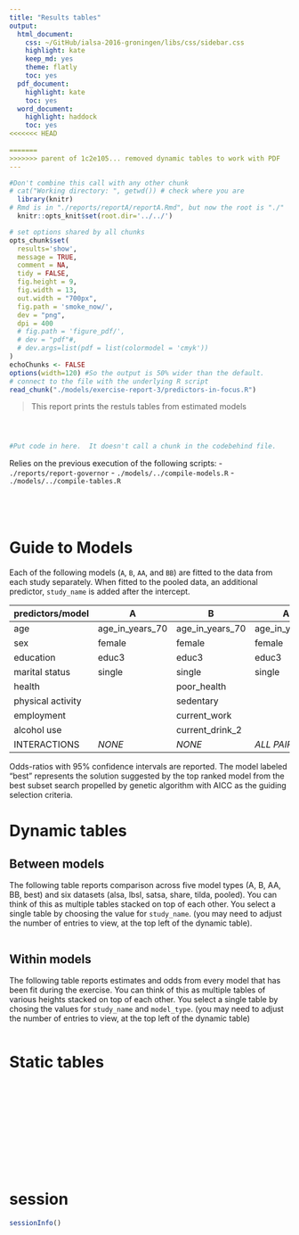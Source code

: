 ```yaml
---
title: "Results tables" 
output:
  html_document:
    css: ~/GitHub/ialsa-2016-groningen/libs/css/sidebar.css
    highlight: kate
    keep_md: yes
    theme: flatly
    toc: yes
  pdf_document: 
    highlight: kate
    toc: yes
  word_document: 
    highlight: haddock
    toc: yes
<<<<<<< HEAD
    
=======
>>>>>>> parent of 1c2e105... removed dynamic tables to work with PDF
---
```


<!-- These two chunks should be added in the beginning of every .Rmd that you want to source an .R script -->
<!--  The 1st mandatory chunck  -->
<!--  Set the working directory to the repository's base directory -->
```r
#Don't combine this call with any other chunk 
# cat("Working directory: ", getwd()) # check where you are
  library(knitr)
# Rmd is in "./reports/reportA/reportA.Rmd", but now the root is "./"
  knitr::opts_knit$set(root.dir='../../') 
```

<!--  The 2nd mandatory chunck  -->
<!-- Set the report-wide options, and point to the external code file. -->
```r
# set options shared by all chunks
opts_chunk$set(
  results='show', 
  message = TRUE,
  comment = NA, 
  tidy = FALSE,
  fig.height = 9, 
  fig.width = 13, 
  out.width = "700px",
  fig.path = 'smoke_now/',     
  dev = "png",
  dpi = 400
  # fig.path = 'figure_pdf/',     
  # dev = "pdf"#,
  # dev.args=list(pdf = list(colormodel = 'cmyk'))
)
echoChunks <- FALSE
options(width=120) #So the output is 50% wider than the default.
# connect to the file with the underlying R script  
read_chunk("./models/exercise-report-3/predictors-in-focus.R") 
```

> This report prints the restuls tables from estimated models

<!-- Load 'sourced' R files.  Suppress the output when loading packages. --> 
```r
```


<!-- Load the sources.  Suppress the output when loading sources. --> 
```r
```


<!-- Load any Global functions and variables declared in the R file.  Suppress the output. --> 
```r
```

<!-- Declare any global functions specific to a Rmd output.  Suppress the output. --> 
```r
#Put code in here.  It doesn't call a chunk in the codebehind file.
```

Relies on the previous execution of the following scripts:
- `./reports/report-governor`
- `./models/../compile-models.R`
- `./models/../compile-tables.R`

<!-- Load the datasets.   -->
```r
```

<!-- Inspect the datasets.   -->
```r
```

<!-- Tweak the datasets.   -->
```r
```

<!-- Basic table view.   -->
```r
```


# Guide to Models

Each of the following models (`A`, `B`, `AA`, and `BB`) are fitted to the data from each study separately. When fitted to the pooled data, an additional predictor, `study_name` is added after the intercept. 


|predictors/model   | A | B |AA |BB | best |
|---|---|---|---|---|---|
|age              |age_in_years_70 |age_in_years_70   |age_in_years_70   |age_in_years_70   | ?|
|sex              |female       |female         |female         |female         | ?|
|education        |educ3        |educ3          |educ3          |educ3          | ?|
|marital status   |single       |single         |single         |single         | ?|
|health           |             |poor_health    |               |poor_health    | ?|
|physical activity|             |sedentary      |               |sedentary      | ?|
|employment       |             |current_work   |               |current_work   | ?|
|alcohol use      |             |current_drink_2|               |current_drink_2| ?|
|INTERACTIONS     |  *NONE*         | *NONE*            |*ALL PAIRWISE*   |*ALL PAIRWISE*   | ?|


Odds-ratios with 95% confidence intervals are reported. The model labeled "best" represents the solution suggested by the top ranked model from the best subset search propelled by genetic algorithm with AICC as the guiding selection criteria. 

# Dynamic tables

## Between models
The following table reports comparison across five model types (A, B, AA, BB, best) and six datasets (alsa, lbsl, satsa, share, tilda, pooled).   You can think of this as multiple tables stacked on top of each other. You select a single table by choosing the value for `study_name`.  (you may need to adjust the number of entries to view, at the top left of the dynamic table).

```r
```


## Within models
The following table reports estimates and odds from every model that has been fit during the exercise. You can think of this as multiple tables of various heights stacked on top of each other. You select a single table by chosing the values for `study_name` and `model_type`.   (you may need to adjust the number of entries to view, at the top left of the dynamic table)
```r
```


# Static tables

```r
```


```r
```

```r
```

```r
```

```r
```

```r
```

```r
```

```r
```

```r
```

```r
```

```r
```

```r
```


# session
```r
sessionInfo()
```




